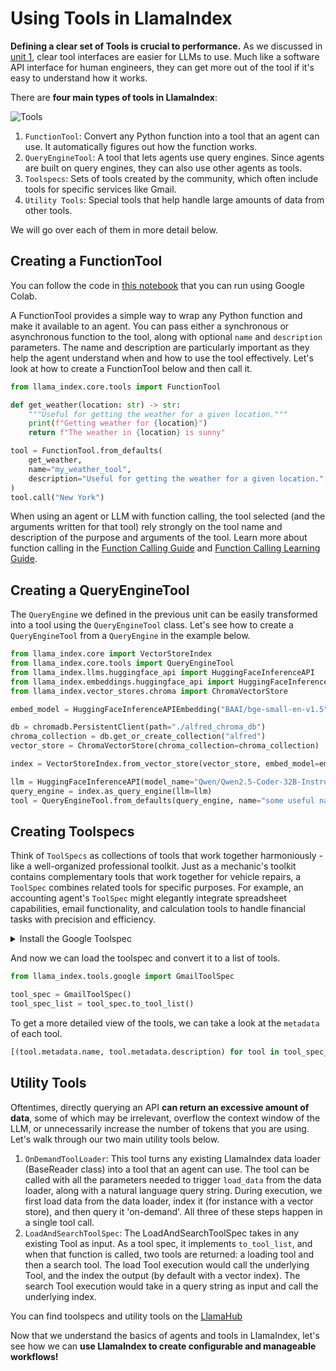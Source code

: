 # Using Tools in LlamaIndex

**Defining a clear set of Tools is crucial to performance.** As we discussed in [unit 1](../../unit1/tools.mdx), clear tool interfaces are easier for LLMs to use.
Much like a software API interface for human engineers, they can get more out of the tool if it's easy to understand how it works.

There are **four main types of tools in LlamaIndex**:

![Tools](https://huggingface.co/datasets/agents-course/course-images/resolve/main/en/unit2/llama-index/tools.png)

1. `FunctionTool`: Convert any Python function into a tool that an agent can use. It automatically figures out how the function works.
2. `QueryEngineTool`: A tool that lets agents use query engines. Since agents are built on query engines, they can also use other agents as tools.
3. `Toolspecs`: Sets of tools created by the community, which often include tools for specific services like Gmail.
4. `Utility Tools`: Special tools that help handle large amounts of data from other tools.

We will go over each of them in more detail below.

## Creating a FunctionTool

<Tip>
You can follow the code in <a href="https://huggingface.co/agents-course/notebooks/blob/main/unit2/llama-index/tools.ipynb" target="_blank">this notebook</a> that you can run using Google Colab.
</Tip>

A FunctionTool provides a simple way to wrap any Python function and make it available to an agent.
You can pass either a synchronous or asynchronous function to the tool, along with optional `name` and `description` parameters.
The name and description are particularly important as they help the agent understand when and how to use the tool effectively.
Let's look at how to create a FunctionTool below and then call it.

```python
from llama_index.core.tools import FunctionTool

def get_weather(location: str) -> str:
    """Useful for getting the weather for a given location."""
    print(f"Getting weather for {location}")
    return f"The weather in {location} is sunny"

tool = FunctionTool.from_defaults(
    get_weather,
    name="my_weather_tool",
    description="Useful for getting the weather for a given location.",
)
tool.call("New York")
```

<Tip>When using an agent or LLM with function calling, the tool selected (and the arguments written for that tool) rely strongly on the tool name and description of the purpose and arguments of the tool. Learn more about function calling in the <a href="https://docs.llamaindex.ai/en/stable/module_guides/deploying/agents/modules/function_calling.html">Function Calling Guide</a> and <a href="https://docs.llamaindex.ai/en/stable/understanding/agent/function_calling.html">Function Calling Learning Guide</a>.</Tip>

## Creating a QueryEngineTool

The `QueryEngine` we defined in the previous unit can be easily transformed into a tool using the `QueryEngineTool` class.
Let's see how to create a `QueryEngineTool` from a `QueryEngine` in the example below.

```python
from llama_index.core import VectorStoreIndex
from llama_index.core.tools import QueryEngineTool
from llama_index.llms.huggingface_api import HuggingFaceInferenceAPI
from llama_index.embeddings.huggingface_api import HuggingFaceInferenceAPIEmbedding
from llama_index.vector_stores.chroma import ChromaVectorStore

embed_model = HuggingFaceInferenceAPIEmbedding("BAAI/bge-small-en-v1.5")

db = chromadb.PersistentClient(path="./alfred_chroma_db")
chroma_collection = db.get_or_create_collection("alfred")
vector_store = ChromaVectorStore(chroma_collection=chroma_collection)

index = VectorStoreIndex.from_vector_store(vector_store, embed_model=embed_model)

llm = HuggingFaceInferenceAPI(model_name="Qwen/Qwen2.5-Coder-32B-Instruct")
query_engine = index.as_query_engine(llm=llm)
tool = QueryEngineTool.from_defaults(query_engine, name="some useful name", description="some useful description")
```

## Creating Toolspecs

Think of `ToolSpecs` as collections of tools that work together harmoniously - like a well-organized professional toolkit.
Just as a mechanic's toolkit contains complementary tools that work together for vehicle repairs, a `ToolSpec` combines related tools for specific purposes.
For example, an accounting agent's `ToolSpec` might elegantly integrate spreadsheet capabilities, email functionality, and calculation tools to handle financial tasks with precision and efficiency.

<details>
<summary>Install the Google Toolspec</summary>
As introduced in the [section on the LlamaHub](llama-hub.mdx), we can install the Google toolspec with the following command:

```python
pip install llama-index-tools-google
```
</details>

And now we can load the toolspec and convert it to a list of tools.

```python
from llama_index.tools.google import GmailToolSpec

tool_spec = GmailToolSpec()
tool_spec_list = tool_spec.to_tool_list()
```

To get a more detailed view of the tools, we can take a look at the `metadata` of each tool.

```python
[(tool.metadata.name, tool.metadata.description) for tool in tool_spec_list]
```

## Utility Tools

Oftentimes, directly querying an API **can return an excessive amount of data**, some of which may be irrelevant, overflow the context window of the LLM, or unnecessarily increase the number of tokens that you are using.
Let's walk through our two main utility tools below.

1. `OnDemandToolLoader`: This tool turns any existing LlamaIndex data loader (BaseReader class) into a tool that an agent can use. The tool can be called with all the parameters needed to trigger `load_data` from the data loader, along with a natural language query string. During execution, we first load data from the data loader, index it (for instance with a vector store), and then query it 'on-demand'. All three of these steps happen in a single tool call.
2. `LoadAndSearchToolSpec`: The LoadAndSearchToolSpec takes in any existing Tool as input. As a tool spec, it implements `to_tool_list`, and when that function is called, two tools are returned: a loading tool and then a search tool. The load Tool execution would call the underlying Tool, and the index the output (by default with a vector index). The search Tool execution would take in a query string as input and call the underlying index.

<Tip>You can find toolspecs and utility tools on the <a href="https://llamahub.ai/">LlamaHub</a></Tip>

Now that we understand the basics of agents and tools in LlamaIndex, let's see how we can **use LlamaIndex to create configurable and manageable workflows!**